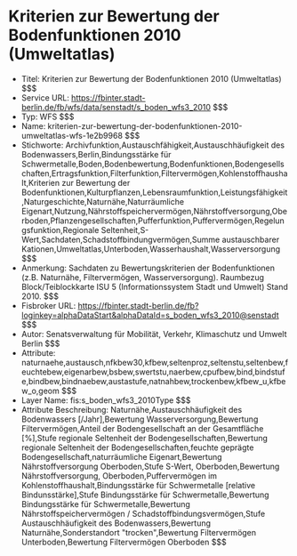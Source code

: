 # Kriterien zur Bewertung der Bodenfunktionen 2010 (Umweltatlas)
- Titel: Kriterien zur Bewertung der Bodenfunktionen 2010 (Umweltatlas) $$$
- Service URL: https://fbinter.stadt-berlin.de/fb/wfs/data/senstadt/s_boden_wfs3_2010 $$$
- Typ: WFS $$$
- Name: kriterien-zur-bewertung-der-bodenfunktionen-2010-umweltatlas-wfs-1e2b9968 $$$
- Stichworte: Archivfunktion,Austauschfähigkeit,Austauschhäufigkeit des Bodenwassers,Berlin,Bindungsstärke für Schwermetalle,Boden,Bodenbewertung,Bodenfunktionen,Bodengesellschaften,Ertragsfunktion,Filterfunktion,Filtervermögen,Kohlenstoffhaushalt,Kriterien zur Bewertung der Bodenfunktionen,Kulturpflanzen,Lebensraumfunktion,Leistungsfähigkeit,Naturgeschichte,Naturnähe,Naturräumliche Eigenart,Nutzung,Nährstoffspeichervermögen,Nährstoffversorgung,Oberboden,Pflanzengesellschaften,Pufferfunktion,Puffervermögen,Regelungsfunktion,Regionale Seltenheit,S-Wert,Sachdaten,Schadstoffbindungvermögen,Summe austauschbarer Kationen,Umweltatlas,Unterboden,Wasserhaushalt,Wasserversorgung $$$
- Anmerkung: Sachdaten zu Bewertungskriterien der Bodenfunktionen (z.B. Naturnähe, Filtervermögen, Wasserversorgung).
Raumbezug Block/Teiblockkarte ISU 5 (Informationssystem Stadt und Umwelt) Stand 2010. $$$
- Fisbroker URL: https://fbinter.stadt-berlin.de/fb?loginkey=alphaDataStart&alphaDataId=s_boden_wfs3_2010@senstadt $$$
- Autor: Senatsverwaltung für Mobilität, Verkehr, Klimaschutz und Umwelt Berlin $$$
- Attribute: naturnaehe,austausch,nfkbew30,kfbew,seltenproz,seltenstu,seltenbew,feuchtebew,eigenarbew,bsbew,swertstu,naerbew,cpufbew,bind,bindstufe,bindbew,bindnaebew,austastufe,natnahbew,trockenbew,kfbew_u,kfbew_o,geom $$$
- Layer Name: fis:s_boden_wfs3_2010Type $$$
- Attribute Beschreibung: Naturnähe,Austauschhäufigkeit des Bodenwassers [/Jahr],Bewertung Wasserversorgung,Bewertung Filtervermögen,Anteil der Bodengesellschaft an der Gesamtfläche [%],Stufe regionale Seltenheit der Bodengesellschaften,Bewertung regionale Seltenheit der Bodengesellschaften,feuchte geprägte Bodengesellschaft,naturräumliche Eigenart,Bewertung Nährstoffversorgung Oberboden,Stufe S-Wert, Oberboden,Bewertung Nährstoffversorgung, Oberboden,Puffervermögen im Kohlenstoffhaushalt,Bindungsstärke für Schwermetalle [relative Bindunsstärke],Stufe Bindungsstärke für Schwermetalle,Bewertung Bindungsstärke für Schwermetalle,Bewertung Nährstoffspeichervermögen / Schadstoffbindungsvermögen,Stufe Austauschhäufigkeit des Bodenwassers,Bewertung Naturnähe,Sonderstandort "trocken",Bewertung Filtervermögen Unterboden,Bewertung Filtervermögen Oberboden $$$
